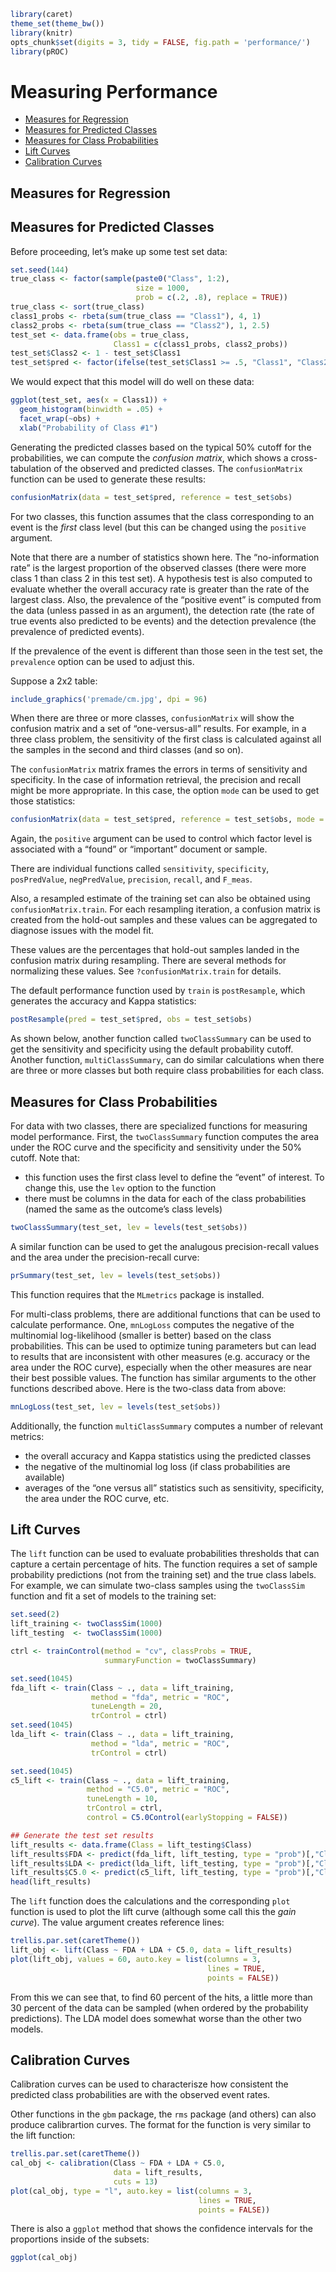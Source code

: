 ```r
library(caret)
theme_set(theme_bw())
library(knitr)
opts_chunk$set(digits = 3, tidy = FALSE, fig.path = 'performance/')
library(pROC)
```

# Measuring Performance

- [Measures for Regression](#reg)
- [Measures for Predicted Classes](#class)
- [Measures for Class Probabilities](#probs)
- [Lift Curves](#lift)
- [Calibration Curves](#calib)

<div id="reg"></div>

## Measures for Regression

<div id="class"></div>

## Measures for Predicted Classes

Before proceeding, let's make up some test set data: 

```r
set.seed(144)
true_class <- factor(sample(paste0("Class", 1:2), 
                            size = 1000,
                            prob = c(.2, .8), replace = TRUE))
true_class <- sort(true_class)
class1_probs <- rbeta(sum(true_class == "Class1"), 4, 1)
class2_probs <- rbeta(sum(true_class == "Class2"), 1, 2.5)
test_set <- data.frame(obs = true_class,
                       Class1 = c(class1_probs, class2_probs))
test_set$Class2 <- 1 - test_set$Class1
test_set$pred <- factor(ifelse(test_set$Class1 >= .5, "Class1", "Class2"))
```

We would expect that this model will do well on these data: 

```r
ggplot(test_set, aes(x = Class1)) + 
  geom_histogram(binwidth = .05) + 
  facet_wrap(~obs) + 
  xlab("Probability of Class #1")
```

Generating the predicted classes based on the typical 50% cutoff for the probabilities, we can compute the _confusion matrix_, which shows a cross-tabulation of the observed and predicted classes. The `confusionMatrix` function can be used to generate these results: 

```r
confusionMatrix(data = test_set$pred, reference = test_set$obs)
```

For two classes, this function assumes that the class corresponding to an event is the _first_ class level (but this can be changed using the `positive` argument. 

Note that there are a number of statistics shown here. The "no-information rate" is the largest proportion of the observed classes (there were more class 1 than class 2 in this test set). A hypothesis test is also computed to evaluate whether the overall accuracy rate is greater than the rate of the largest class. Also, the prevalence of the "positive event" is computed from the data (unless passed in as an argument), the detection rate (the rate of true events also predicted to be events) and the detection prevalence (the prevalence of predicted events). 

If the prevalence of the event is different than those seen in the test set, the `prevalence` option can be used to adjust this. 

Suppose a 2x2 table:

```r
include_graphics('premade/cm.jpg', dpi = 96)
```

When there are three or more classes, `confusionMatrix` will show the confusion matrix and a set of "one-versus-all" results. For example, in a three class problem, the sensitivity of the first class is calculated against all the samples in the second and third classes (and so on).

The `confusionMatrix` matrix frames the errors in terms of sensitivity and specificity. In the case of information retrieval, the precision and recall might be more appropriate. In this case, the option `mode` can be used to get those statistics: 

```r
confusionMatrix(data = test_set$pred, reference = test_set$obs, mode = "prec_recall")
```

Again, the `positive` argument can be used to control which factor level is associated with a "found" or "important" document or sample.  

There are individual functions called `sensitivity`, `specificity`, `posPredValue`, `negPredValue`, `precision`,  `recall`, and `F_meas`.  

Also, a resampled estimate of the training set can also be obtained using `confusionMatrix.train`. For each resampling iteration, a confusion matrix is created from the hold-out samples and these values can be aggregated to diagnose issues with the model fit.


These values are the percentages that hold-out samples landed in the confusion matrix during resampling. There are several methods for normalizing these values. See `?confusionMatrix.train` for details.

The default performance function used by `train` is `postResample`, which generates the accuracy and Kappa statistics:

```r
postResample(pred = test_set$pred, obs = test_set$obs)
```

As shown below, another function called `twoClassSummary` can be used to get the sensitivity and specificity using the default probability cutoff. Another function, `multiClassSummary`, can do similar calculations when there are three or more classes but both require class probabilities for each class. 

<div id="probs"></div>

## Measures for Class Probabilities

For data with two classes, there are specialized functions for measuring model performance. First, the `twoClassSummary` function computes the area under the ROC curve and the specificity and sensitivity under the 50% cutoff. Note that:

* this function uses the first class level to define the "event" of interest. To change this, use the `lev` option to the function
* there must be columns in the data for each of the class probabilities (named the same as the outcome's class levels)

```r
twoClassSummary(test_set, lev = levels(test_set$obs))
``` 

A similar function can be used to get the analugous precision-recall values and the area under the precision-recall curve: 

```r
prSummary(test_set, lev = levels(test_set$obs))
``` 

This function requires that the `MLmetrics` package is installed. 

For multi-class problems, there are additional functions that can be used to calculate performance. One, `mnLogLoss` computes the negative of the multinomial log-likelihood (smaller is better) based on the class probabilities. This can be used to optimize tuning parameters but can lead to results that are inconsistent with other measures (e.g. accuracy or the area under the ROC curve), especially when the other measures are near their best possible values. The function has similar arguments to the other functions described above. Here is the two-class data from above: 


```r
mnLogLoss(test_set, lev = levels(test_set$obs))
``` 

Additionally, the function `multiClassSummary` computes a number of relevant metrics:

* the overall accuracy and Kappa statistics using the predicted classes
* the negative of the multinomial log loss (if class probabilities are available)
* averages of the “one versus all” statistics such as sensitivity, specificity, the area under the ROC curve, etc.


<div id="lift"></div>

## Lift Curves

The `lift` function can be used to evaluate probabilities thresholds that can capture a certain percentage of hits. The function requires a set of sample probability predictions (not from the training set) and the true class labels. For example, we can simulate two-class samples using the `twoClassSim` function and fit a set of models to the training set:

```r
set.seed(2)
lift_training <- twoClassSim(1000)
lift_testing  <- twoClassSim(1000)

ctrl <- trainControl(method = "cv", classProbs = TRUE,
                     summaryFunction = twoClassSummary)

set.seed(1045)
fda_lift <- train(Class ~ ., data = lift_training,
                  method = "fda", metric = "ROC",
                  tuneLength = 20,
                  trControl = ctrl)
set.seed(1045)
lda_lift <- train(Class ~ ., data = lift_training,
                  method = "lda", metric = "ROC",
                  trControl = ctrl)

set.seed(1045)
c5_lift <- train(Class ~ ., data = lift_training,
                 method = "C5.0", metric = "ROC",
                 tuneLength = 10,
                 trControl = ctrl,
                 control = C5.0Control(earlyStopping = FALSE))

## Generate the test set results
lift_results <- data.frame(Class = lift_testing$Class)
lift_results$FDA <- predict(fda_lift, lift_testing, type = "prob")[,"Class1"]
lift_results$LDA <- predict(lda_lift, lift_testing, type = "prob")[,"Class1"]
lift_results$C5.0 <- predict(c5_lift, lift_testing, type = "prob")[,"Class1"]
head(lift_results)
```

The `lift` function does the calculations and the corresponding `plot` function is used to plot the lift curve (although some call this the _gain curve_). The value argument creates reference lines: 

```r
trellis.par.set(caretTheme())
lift_obj <- lift(Class ~ FDA + LDA + C5.0, data = lift_results)
plot(lift_obj, values = 60, auto.key = list(columns = 3,
                                            lines = TRUE,
                                            points = FALSE))
```

From this we can see that, to find 60 percent of the hits, a little more than 30 percent of the data can be sampled (when ordered by the probability predictions). The LDA model does somewhat worse than the other two models.


<div id="calib"></div>

## Calibration Curves

Calibration curves can be used to characterisze how consistent the predicted class probabilities are with the observed event rates. 

Other functions in the `gbm` package, the `rms` package (and others) can also produce calibrartion curves.  The format for the function is very similar to the lift function:

```r
trellis.par.set(caretTheme())
cal_obj <- calibration(Class ~ FDA + LDA + C5.0,
                       data = lift_results,
                       cuts = 13)
plot(cal_obj, type = "l", auto.key = list(columns = 3,
                                          lines = TRUE,
                                          points = FALSE))
```

There is also a `ggplot` method that shows the confidence intervals for the proportions inside of the subsets: 

```r
ggplot(cal_obj)
```

